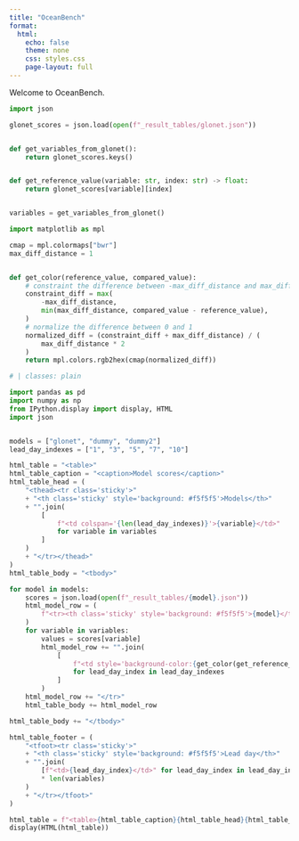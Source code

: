 ```yaml
---
title: "OceanBench"
format:
  html:
    echo: false
    theme: none
    css: styles.css
    page-layout: full
---
```


Welcome to OceanBench.

```python
import json

glonet_scores = json.load(open(f"_result_tables/glonet.json"))


def get_variables_from_glonet():
    return glonet_scores.keys()


def get_reference_value(variable: str, index: str) -> float:
    return glonet_scores[variable][index]


variables = get_variables_from_glonet()
```

```python
import matplotlib as mpl

cmap = mpl.colormaps["bwr"]
max_diff_distance = 1


def get_color(reference_value, compared_value):
    # constraint the difference between -max_diff_distance and max_diff_distance
    constraint_diff = max(
        -max_diff_distance,
        min(max_diff_distance, compared_value - reference_value),
    )
    # normalize the difference between 0 and 1
    normalized_diff = (constraint_diff + max_diff_distance) / (
        max_diff_distance * 2
    )
    return mpl.colors.rgb2hex(cmap(normalized_diff))

```


```python
# | classes: plain

import pandas as pd
import numpy as np
from IPython.display import display, HTML
import json


models = ["glonet", "dummy", "dummy2"]
lead_day_indexes = ["1", "3", "5", "7", "10"]

html_table = "<table>"
html_table_caption = "<caption>Model scores</caption>"
html_table_head = (
    "<thead><tr class='sticky'>"
    + "<th class='sticky' style='background: #f5f5f5'>Models</th>"
    + "".join(
        [
            f"<td colspan='{len(lead_day_indexes)}'>{variable}</td>"
            for variable in variables
        ]
    )
    + "</tr></thead>"
)
html_table_body = "<tbody>"

for model in models:
    scores = json.load(open(f"_result_tables/{model}.json"))
    html_model_row = (
        f"<tr><th class='sticky' style='background: #f5f5f5'>{model}</th>"
    )
    for variable in variables:
        values = scores[variable]
        html_model_row += "".join(
            [
                f"<td style='background-color:{get_color(get_reference_value(variable, lead_day_index), values[lead_day_index])}'>{'{:.2f}'.format(values[lead_day_index])}</td>"
                for lead_day_index in lead_day_indexes
            ]
        )
    html_model_row += "</tr>"
    html_table_body += html_model_row

html_table_body += "</tbody>"

html_table_footer = (
    "<tfoot><tr class='sticky'>"
    + "<th class='sticky' style='background: #f5f5f5'>Lead day</th>"
    + "".join(
        [f"<td>{lead_day_index}</td>" for lead_day_index in lead_day_indexes]
        * len(variables)
    )
    + "</tr></tfoot>"
)

html_table = f"<table>{html_table_caption}{html_table_head}{html_table_body}{html_table_footer}</table>"
display(HTML(html_table))
```
